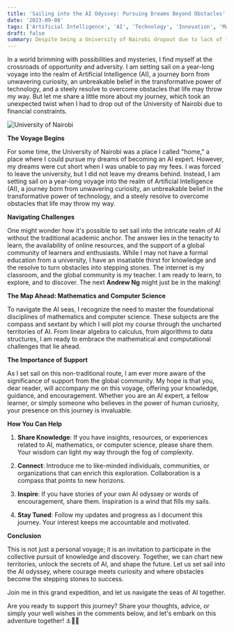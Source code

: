 ```yaml
---
title: 'Sailing into the AI Odyssey: Pursuing Dreams Beyond Obstacles'
date: '2023-09-08'
tags: ['Artificial Intelligence', 'AI', 'Technology', 'Innovation', 'Mathematics']
draft: false
summary: Despite being a University of Nairobi dropout due to lack of fees, I'm embarking on a year-long journey to explore Artificial Intelligence, driven by curiosity and a desire to shape the future. Join me in mastering the mathematics and computer science that underpin AI as we chart new territories and unlock its secrets together. ⚓🌊🌟
---
```


In a world brimming with possibilities and mysteries, I find myself at the crossroads of opportunity and adversity. I am setting sail on a year-long voyage into the realm of Artificial Intelligence (AI), a journey born from unwavering curiosity, an unbreakable belief in the transformative power of technology, and a steely resolve to overcome obstacles that life may throw my way. But let me share a little more about my journey, which took an unexpected twist when I had to drop out of the University of Nairobi due to financial constraints.

![University of Nairobi](/static/images/AI/uon.png)

**The Voyage Begins**

For some time, the University of Nairobi was a place I called "home," a place where I could pursue my dreams of becoming an AI expert. However, my dreams were cut short when I was unable to pay my fees. I was forced to leave the university, but I did not leave my dreams behind. Instead, I am setting sail on a year-long voyage into the realm of Artificial Intelligence (AI), a journey born from unwavering curiosity, an unbreakable belief in the transformative power of technology, and a steely resolve to overcome obstacles that life may throw my way.

**Navigating Challenges**

One might wonder how it's possible to set sail into the intricate realm of AI without the traditional academic anchor. The answer lies in the tenacity to learn, the availability of online resources, and the support of a global community of learners and enthusiasts. While I may not have a formal education from a university, I have an insatiable thirst for knowledge and the resolve to turn obstacles into stepping stones. The internet is my classroom, and the global community is my teacher. I am ready to learn, to explore, and to discover. The next **Andrew Ng** might just be in the making!

**The Map Ahead: Mathematics and Computer Science**

To navigate the AI seas, I recognize the need to master the foundational disciplines of mathematics and computer science. These subjects are the compass and sextant by which I will plot my course through the uncharted territories of AI. From linear algebra to calculus, from algorithms to data structures, I am ready to embrace the mathematical and computational challenges that lie ahead.

**The Importance of Support**

As I set sail on this non-traditional route, I am ever more aware of the significance of support from the global community. My hope is that you, dear reader, will accompany me on this voyage, offering your knowledge, guidance, and encouragement. Whether you are an AI expert, a fellow learner, or simply someone who believes in the power of human curiosity, your presence on this journey is invaluable.

**How You Can Help**

1. **Share Knowledge**: If you have insights, resources, or experiences related to AI, mathematics, or computer science, please share them. Your wisdom can light my way through the fog of complexity.

2. **Connect**: Introduce me to like-minded individuals, communities, or organizations that can enrich this exploration. Collaboration is a compass that points to new horizons.

3. **Inspire**: If you have stories of your own AI odyssey or words of encouragement, share them. Inspiration is a wind that fills my sails.

4. **Stay Tuned**: Follow my updates and progress as I document this journey. Your interest keeps me accountable and motivated.

**Conclusion**

This is not just a personal voyage; it is an invitation to participate in the collective pursuit of knowledge and discovery. Together, we can chart new territories, unlock the secrets of AI, and shape the future. Let us set sail into the AI odyssey, where courage meets curiosity and where obstacles become the stepping stones to success.

Join me in this grand expedition, and let us navigate the seas of AI together.

Are you ready to support this journey? Share your thoughts, advice, or simply your well wishes in the comments below, and let's embark on this adventure together! ⚓🌊🌟
